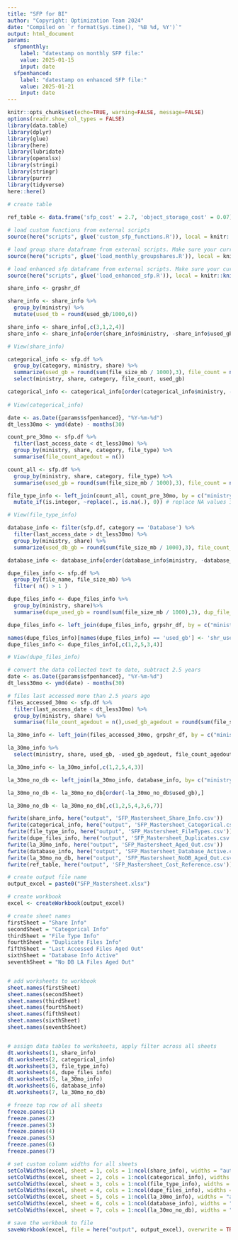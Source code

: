 ```yaml
---
title: "SFP for BI"
author: "Copyright: Optimization Team 2024"
date: "Compiled on `r format(Sys.time(), '%B %d, %Y')`"
output: html_document
params:
  sfpmonthly:
    label: "datestamp on monthly SFP file:"
    value: 2025-01-15
    input: date
  sfpenhanced:
    label: "datestamp on enhanced SFP file:"
    value: 2025-01-21
    input: date
---
```


```r
knitr::opts_chunk$set(echo=TRUE, warning=FALSE, message=FALSE)
options(readr.show_col_types = FALSE)
library(data.table)
library(dplyr)
library(glue)
library(here)
library(lubridate)
library(openxlsx)
library(stringi)
library(stringr)
library(purrr)
library(tidyverse)
here::here()
```

```r
# create table
 
ref_table <- data.frame('sfp_cost' = 2.7, 'object_storage_cost' = 0.07)
```

```r
# load custom functions from external scripts
source(here("scripts", glue('custom_sfp_functions.R')), local = knitr::knit_global())
```

```r
# load group share dataframe from external scripts. Make sure your current source files are in the proper folder!
source(here("scripts", glue('load_monthly_groupshares.R')), local = knitr::knit_global())
```

```r
# load enhanced sfp dataframe from external scripts. Make sure your current source files are in the proper folder!
source(here("scripts", glue('load_enhanced_sfp.R')), local = knitr::knit_global())
```

```r
share_info <- grpshr_df

share_info <- share_info %>% 
  group_by(ministry) %>%
  mutate(used_tb = round(used_gb/1000,6))

share_info <- share_info[,c(3,1,2,4)]
share_info <- share_info[order(share_info$ministry, -share_info$used_gb),]

# View(share_info)  
```

```r
categorical_info <- sfp.df %>% 
  group_by(category, ministry, share) %>% 
  summarize(used_gb = round(sum(file_size_mb / 1000),3), file_count = n()) %>% 
  select(ministry, share, category, file_count, used_gb)

categorical_info <- categorical_info[order(categorical_info$ministry, -categorical_info$used_gb),]
  
# View(categorical_info)
```

```r
date <- as.Date({params$sfpenhanced}, "%Y-%m-%d")
dt_less30mo <- ymd(date) - months(30)

count_pre_30mo <- sfp.df %>% 
  filter(last_access_date < dt_less30mo) %>% 
  group_by(ministry, share, category, file_type) %>% 
  summarise(file_count_agedout = n())

count_all <- sfp.df %>% 
  group_by(ministry, share, category, file_type) %>% 
  summarise(used_gb = round(sum(file_size_mb / 1000),3), file_count = n())

file_type_info <- left_join(count_all, count_pre_30mo, by = c("ministry","share", "category", "file_type")) %>% 
  mutate_if(is.integer, ~replace(., is.na(.), 0)) # replace NA values in numeric columns with zero

# View(file_type_info)
```

```r
database_info <- filter(sfp.df, category == 'Database') %>%  
  filter(last_access_date > dt_less30mo) %>% 
  group_by(ministry, share) %>% 
  summarize(used_db_gb = round(sum(file_size_mb / 1000),3), file_count_db = n())

database_info <- database_info[order(database_info$ministry, -database_info$used_db_gb),]
```

```r
dupe_files_info <- sfp.df %>% 
  group_by(file_name, file_size_mb) %>% 
  filter( n() > 1 )

dupe_files_info <- dupe_files_info %>% 
  group_by(ministry, share)%>% 
  summarise(dupe_used_gb = round(sum(file_size_mb / 1000),3), dup_file_count = n()) 

dupe_files_info <- left_join(dupe_files_info, grpshr_df, by = c("ministry","share")) 

names(dupe_files_info)[names(dupe_files_info) == 'used_gb'] <- 'shr_used_gb'
dupe_files_info <- dupe_files_info[,c(1,2,5,3,4)]

# View(dupe_files_info) 
```

```r
# convert the data collected text to date, subtract 2.5 years
date <- as.Date({params$sfpenhanced}, "%Y-%m-%d")
dt_less30mo <- ymd(date) - months(30)

# files last accessed more than 2.5 years ago
files_accessed_30mo <- sfp.df %>% 
  filter(last_access_date < dt_less30mo) %>%  
  group_by(ministry, share) %>% 
  summarise(file_count_agedout = n(),used_gb_agedout = round(sum(file_size_mb / 1000),3)) 

la_30mo_info <- left_join(files_accessed_30mo, grpshr_df, by = c("ministry","share")) 

la_30mo_info %>% 
  select(ministry, share, used_gb, -used_gb_agedout, file_count_agedout)

la_30mo_info <- la_30mo_info[,c(1,2,5,4,3)]
```

```r
la_30mo_no_db <- left_join(la_30mo_info, database_info, by= c("ministry","share"))

la_30mo_no_db <- la_30mo_no_db[order(-la_30mo_no_db$used_gb),]

la_30mo_no_db <- la_30mo_no_db[,c(1,2,5,4,3,6,7)]
```


```r
fwrite(share_info, here("output", 'SFP_Mastersheet_Share_Info.csv'))
fwrite(categorical_info, here("output", 'SFP_Mastersheet_Categorical.csv'))
fwrite(file_type_info, here("output", 'SFP_Mastersheet_FileTypes.csv'))
fwrite(dupe_files_info, here("output", 'SFP_Mastersheet_Duplicates.csv'))
fwrite(la_30mo_info, here("output", 'SFP_Mastersheet_Aged_Out.csv'))
fwrite(database_info, here("output", 'SFP_Mastersheet_Database_Active.csv'))
fwrite(la_30mo_no_db, here("output", 'SFP_Mastersheet_NoDB_Aged_Out.csv'))
fwrite(ref_table, here("output", 'SFP_Mastersheet_Cost_Reference.csv'))
```

```r
# create output file name
output_excel = paste0("SFP_Mastersheet.xlsx")

# create workbook
excel <- createWorkbook(output_excel)

# create sheet names
firstSheet = "Share Info"
secondSheet = "Categorical Info"
thirdSheet = "File Type Info"
fourthSheet = "Duplicate Files Info"
fifthSheet = "Last Accessed Files Aged Out"
sixthSheet = "Database Info Active"
seventhSheet = "No DB LA Files Aged Out"


# add worksheets to workbook
sheet.names(firstSheet)
sheet.names(secondSheet)
sheet.names(thirdSheet)
sheet.names(fourthSheet)
sheet.names(fifthSheet)
sheet.names(sixthSheet)
sheet.names(seventhSheet)


# assign data tables to worksheets, apply filter across all sheets
dt.worksheets(1, share_info)
dt.worksheets(2, categorical_info) 
dt.worksheets(3, file_type_info) 
dt.worksheets(4, dupe_files_info)
dt.worksheets(5, la_30mo_info)
dt.worksheets(6, database_info)
dt.worksheets(7, la_30mo_no_db)

# freeze top row of all sheets
freeze.panes(1)
freeze.panes(2)
freeze.panes(3)
freeze.panes(4)
freeze.panes(5)
freeze.panes(6)
freeze.panes(7)

# set custom column widths for all sheets
setColWidths(excel, sheet = 1, cols = 1:ncol(share_info), widths = "auto")
setColWidths(excel, sheet = 2, cols = 1:ncol(categorical_info), widths = "auto")
setColWidths(excel, sheet = 3, cols = 1:ncol(file_type_info), widths = "auto")
setColWidths(excel, sheet = 4, cols = 1:ncol(dupe_files_info), widths = "auto")
setColWidths(excel, sheet = 5, cols = 1:ncol(la_30mo_info), widths = "auto")
setColWidths(excel, sheet = 6, cols = 1:ncol(database_info), widths = "auto")
setColWidths(excel, sheet = 7, cols = 1:ncol(la_30mo_no_db), widths = "auto")

# save the workbook to file
saveWorkbook(excel, file = here("output", output_excel), overwrite = TRUE)
```



